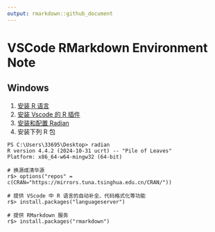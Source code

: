 ```yaml
---
output: rmarkdown::github_document
---
```


# VSCode RMarkdown Environment Note

## Windows

1. [安装 R 语言](https://cloud.r-project.org/)
2. [安装 Vscode 的 R 插件](https://marketplace.visualstudio.com/items?itemName=REditorSupport.r)
3. [安装和配置 Radian](https://github.com/randy3k/radian)
4. 安装下列 R 包
```shell
PS C:\Users\33695\Desktop> radian
R version 4.4.2 (2024-10-31 ucrt) -- "Pile of Leaves"
Platform: x86_64-w64-mingw32 (64-bit)

# 换源成清华源
r$> options("repos" = c(CRAN="https://mirrors.tuna.tsinghua.edu.cn/CRAN/"))

# 提供 VScode 中 R 语言的自动补全、代码格式化等功能
r$> install.packages("languageserver")

# 提供 RMarkdown 服务
r$> install.packages("rmarkdown")
```